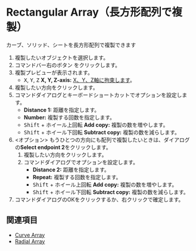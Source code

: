 
# Rectangular Array（長方形配列で複製）

<Reference shortcut="" command="Rectangular Array" button="コマンドバー右" />

カーブ、ソリッド、シートを長方形配列で複製できます

1. 複製したいオブジェクトを選択します。
2. コマンドバー右のボタン <ButtonIcon type="button-rectangular-array" /> をクリックします。
3. 複製プレビューが表示されます。
   - <kbd>X</kbd>, <kbd>Y</kbd>, <kbd>Z</kbd> **X, Y, Z-axis:** [X、Y、Z軸に拘束します](./sketching-essentials#constrain-to-the-x-y-or-z-axis)。
4. 複製したい方向をクリックします。
5. コマンドダイアログとキーボードショートカットでオプションを設定します。
   - **Distance 1:** 距離を指定します。
   - **Number:** 複製する回数を指定します。
   - <kbd>Shift</kbd> + ホイール上回転 **Add copy:** 複製の数を増やします。
   - <kbd>Shift</kbd> + ホイール下回転 **Subtract copy:** 複製の数を減らします。
5. \<オプション\> もうひとつの方向にも配列で複製したいときは、ダイアログの**Select endpoint 2**をクリックします。
    1. 複製したい方向をクリックします。
    2. コマンドダイアログでオプションを設定します。
         - **Distance 2:** 距離を指定します。
         - **Repeat:** 複製する回数を指定します。
         - <kbd>Shift</kbd> + ホイール上回転 **Add copy:** 複製の数を増やします。
         - <kbd>Shift</kbd> + ホイール下回転 **Subtract copy:** 複製の数を減らします。
6. コマンドダイアログのOKをクリックするか、右クリックで確定します。

## 関連項目
- [Curve Array](./curve-array)
- [Radial Array](./radial-array)










